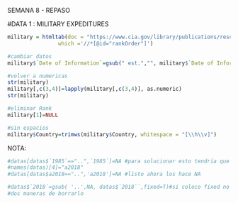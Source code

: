
SEMANA 8 - REPASO

#DATA 1 : MILITARY EXPEDITURES
```r
military = htmltab(doc = "https://www.cia.gov/library/publications/resources/the-world-factbook/fields/330rank.html", 
                which ='//*[@id="rankOrder"]')
```

```r
#cambiar datos
military$`Date of Information`=gsub(" est.","", military$`Date of Information`)

#volver a numericas
str(military)
military[,c(3,4)]=lapply(military[,c(3,4)], as.numeric)
str(military)

#eliminar Rank
military[1]=NULL

#sin espacios
military$Country=trimws(military$Country, whitespace = "[\\h\\v]")
```

NOTA:
```r
#datas[datas$`1985`=="..",`1985`]=NA #para solucionar esto tendría que cambiarle el nombre
#names(datas)[4]="a2018"
#datas[datas$a2018=="..",'a2018']=NA #listo ahora los hace NA

#datas$`2018`=gsub( '..',NA, datas$`2018``,fixed=T)#si coloco fixed no toma regex
#dos maneras de borrarlo
```

